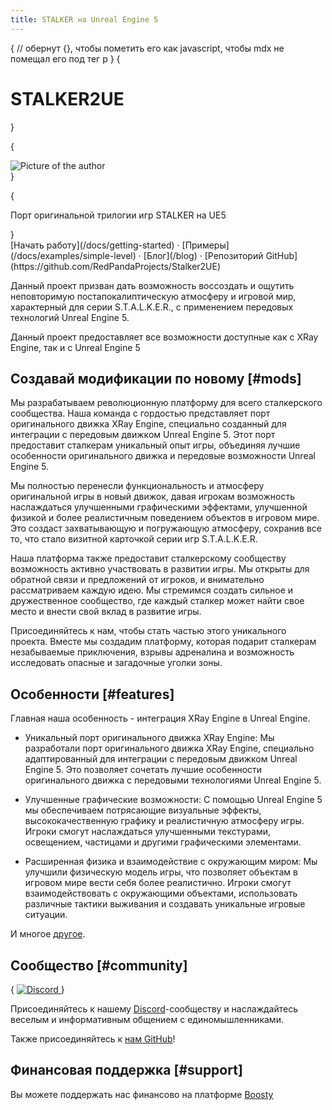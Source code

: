 ```yaml
---
title: STALKER на Unreal Engine 5
---
```






{
// обернут {}, чтобы пометить его как javascript, чтобы mdx не помещал его под тег p
}
{<h1 className="invisible">STALKER2UE</h1>}

{

<div className={style.logo}>
  <Image
        src="/img/pages/index/STALKER2UE-Logo.png"
        width={500}
        height={256}
        alt="Picture of the author"
        priority={true}
      />
</div>
}

{

<Bleed>
<p className="text-center text-lg mb-2 text-white-600 md:!text-2xl">Порт оригинальной трилогии игр STALKER на UE5</p>
</Bleed>
}

<div className="mt-8 mb-8 text-center">
  [Начать работу](/docs/getting-started) · [Примеры](/docs/examples/simple-level) · [Блог](/blog) · [Репозиторий GitHub](https://github.com/RedPandaProjects/Stalker2UE)
</div>

Данный проект призван дать возможность воссоздать и ощутить неповторимую постапокалиптическую атмосферу и игровой мир, характерный для серии S.T.A.L.K.E.R., с применением передовых технологий Unreal Engine 5.

<Callout type="info" emoji="ℹ️">
  Данный проект предоставляет все возможности доступные как с XRay Engine, так и с Unreal Engine 5
</Callout>

## Создавай модификации по новому [#mods]

Мы разрабатываем революционную платформу для всего сталкерского сообщества. Наша команда с гордостью представляет порт оригинального движка XRay Engine, специально созданный для интеграции с передовым движком Unreal Engine 5. Этот порт предоставит сталкерам уникальный опыт игры, объединяя лучшие особенности оригинального движка и передовые возможности Unreal Engine 5.

Мы полностью перенесли функциональность и атмосферу оригинальной игры в новый движок, давая игрокам возможность наслаждаться улучшенными графическими эффектами, улучшенной физикой и более реалистичным поведением объектов в игровом мире. Это создаст захватывающую и погружающую атмосферу, сохранив все то, что стало визитной карточкой серии игр S.T.A.L.K.E.R.

Наша платформа также предоставит сталкерскому сообществу возможность активно участвовать в развитии игры. Мы открыты для обратной связи и предложений от игроков, и внимательно рассматриваем каждую идею. Мы стремимся создать сильное и дружественное сообщество, где каждый сталкер может найти свое место и внести свой вклад в развитие игры.

Присоединяйтесь к нам, чтобы стать частью этого уникального проекта. Вместе мы создадим платформу, которая подарит сталкерам незабываемые приключения, взрывы адреналина и возможность исследовать опасные и загадочные уголки зоны.

## Особенности [#features]

Главная наша особенность - интеграция XRay Engine в Unreal Engine.

- Уникальный порт оригинального движка XRay Engine: Мы разработали порт оригинального движка XRay Engine, специально адаптированный для интеграции с передовым движком Unreal Engine 5. Это позволяет сочетать лучшие особенности оригинального движка с передовыми технологиями Unreal Engine 5.

- Улучшенные графические возможности: С помощью Unreal Engine 5 мы обеспечиваем потрясающие визуальные эффекты, высококачественную графику и реалистичную атмосферу игры. Игроки смогут наслаждаться улучшенными текстурами, освещением, частицами и другими графическими элементами.

- Расширенная физика и взаимодействие с окружающим миром: Мы улучшили физическую модель игры, что позволяет объектам в игровом мире вести себя более реалистично. Игроки смогут взаимодействовать с окружающими объектами, использовать различные тактики выживания и создавать уникальные игровые ситуации.

И многое [другое](https://www.unrealengine.com/).

## Сообщество [#community]

<p className="flex h-6 mt-4">
{
<a href="https://discord.gg/redprojects" target="_blank" rel="noopener noreferrer">
  <img alt="Discord" src="https://img.shields.io/discord/530968529311367178?logo=discord&label=Discord" className="inline-block mr-2"/>
</a>
}
</p>

Присоединяйтесь к нашему [Discord](https://discord.gg/redprojects)-сообществу и наслаждайтесь веселым и информативным общением с единомышленниками.

Также присоединяйтесь к [нам GitHub](https://github.com/RedPandaProjects/Stalker2UE)!

## Финансовая поддержка [#support]

Вы можете поддержать нас финансово на платформе [Boosty](https://boosty.to/stalker2ue)
